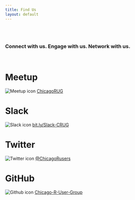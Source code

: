 ```yaml
---
title: Find Us
layout: default
---
```


<style type="text/css">
.main-container {
  max-width: 1200px;
  margin-left: auto;
  margin-right: auto;
}

@media only screen and (max-width: 1200px) {
  #navbar > ul > li > a {
     font-size: 0;
     display:inline-block;
  }
  .fa { font-size: initial; }
}
</style>

<br/>
<br/>


### Connect with us. Engage with us. Network with us.

<br/>


# **Meetup**
![Meetup icon](https://github.com/Chicago-R-User-Group/2018-n4-R-from-the-Beginning/blob/master/images/m_swarm_50x50.png?raw=true) [ChicagoRUG](https://www.meetup.com/ChicagoRUG/)

# **Slack**
![Slack icon](https://github.com/Chicago-R-User-Group/2018-n7-CRUG-PUG/blob/master/intro-slides/images/slack_50x50.png?raw=true) [bit.ly/Slack-CRUG](http://bit.ly/Slack-CRUG)

# **Twitter**
![Twitter icon](https://github.com/Chicago-R-User-Group/2018-n7-CRUG-PUG/blob/master/intro-slides/images/twitter50x41.png?raw=true) [@ChicagoRusers](https://twitter.com/ChicagoRusers)

# **GitHub**
![Github icon](https://github.com/Chicago-R-User-Group/2018-n7-CRUG-PUG/raw/master/intro-slides/images/GitHub-Mark.png?raw=true) [Chicago-R-User-Group](https://github.com/Chicago-R-User-Group)



